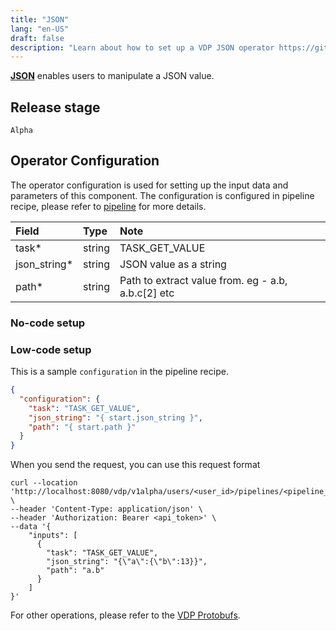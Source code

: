 ```yaml
---
title: "JSON"
lang: "en-US"
draft: false
description: "Learn about how to set up a VDP JSON operator https://github.com/instill-ai/vdp"
---
```


[**JSON**](json) enables users to manipulate a JSON value.

## Release stage

`Alpha`

## Operator Configuration

The operator configuration is used for setting up the input data and parameters of this component. The configuration is configured in pipeline recipe, please refer to [pipeline](/docs/latest/core/pipeline) for more details.

| Field         | Type   | Note                                               |
| :------------ | :----- | :------------------------------------------------- |
| task\*        | string | TASK_GET_VALUE                                     |
| json_string\* | string | JSON value as a string                             |
| path\*        | string | Path to extract value from. eg - a.b, a.b.c[2] etc |

### No-code setup

### Low-code setup

This is a sample `configuration` in the pipeline recipe.

```json
{
  "configuration": {
    "task": "TASK_GET_VALUE",
    "json_string": "{ start.json_string }",
    "path": "{ start.path }"
  }
}
```

When you send the request, you can use this request format

```shell
curl --location 'http://localhost:8080/vdp/v1alpha/users/<user_id>/pipelines/<pipeline_id>/trigger' \
--header 'Content-Type: application/json' \
--header 'Authorization: Bearer <api_token>' \
--data '{
    "inputs": [
      {
        "task": "TASK_GET_VALUE",
        "json_string": "{\"a\":{\"b\":13}}",
        "path": "a.b"
      }
    ]
}'
```

For other operations, please refer to the [VDP Protobufs](https://buf.build/instill-ai/protobufs).
